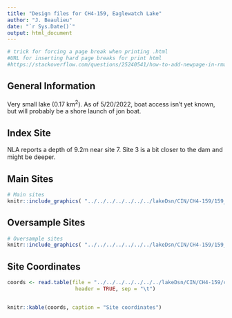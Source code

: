```yaml
---
title: "Design files for CH4-159, Eaglewatch Lake"
author: "J. Beaulieu"
date: "`r Sys.Date()`"
output: html_document
---
```


```r
# trick for forcing a page break when printing .html
#URL for inserting hard page breaks for print html
#https://stackoverflow.com/questions/25240541/how-to-add-newpage-in-rmarkdown-in-a-smart-way
```
## General Information
Very small lake (0.17 km^2^).  As of 5/20/2022, boat access isn't yet known, but will probably be a shore launch of jon boat.

## Index Site
NLA reports a depth of 9.2m near site 7.  Site 3 is a bit closer to the dam and might be deeper. 

## Main Sites
```r
# Main sites
knitr::include_graphics( "../../../../../../../lakeDsn/CIN/CH4-159/159_Main.png")
```
<P style="page-break-before: always">
  
  

## Oversample Sites
```r
# Oversample sites
knitr::include_graphics( "../../../../../../../lakeDsn/CIN/CH4-159/159_Over.png")
```

<P style="page-break-before: always">
## Site Coordinates
```r

coords <- read.table(file = "../../../../../../../lakeDsn/CIN/CH4-159/ch4_159Sites.txt",
                      header = TRUE, sep = "\t")


knitr::kable(coords, caption = "Site coordinates")
```